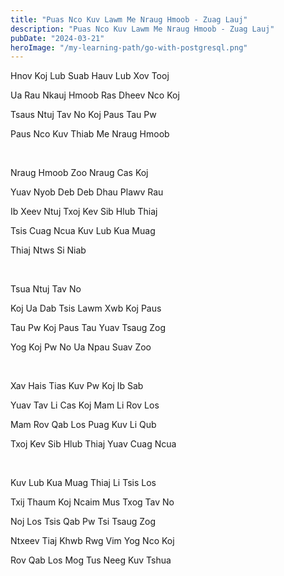 ```yaml
---
title: "Puas Nco Kuv Lawm Me Nraug Hmoob - Zuag Lauj"
description: "Puas Nco Kuv Lawm Me Nraug Hmoob - Zuag Lauj"
pubDate: "2024-03-21"
heroImage: "/my-learning-path/go-with-postgresql.png"
---
```


Hnov Koj Lub Suab Hauv Lub Xov Tooj

Ua Rau Nkauj Hmoob Ras Dheev Nco Koj

Tsaus Ntuj Tav No Koj Paus Tau Pw

Paus Nco Kuv Thiab Me Nraug Hmoob

<br />

Nraug Hmoob Zoo Nraug Cas Koj

Yuav Nyob Deb Deb Dhau Plawv Rau

Ib Xeev Ntuj Txoj Kev Sib Hlub Thiaj

Tsis Cuag Ncua Kuv Lub Kua Muag

Thiaj Ntws Si Niab

<br />

Tsua Ntuj Tav No

Koj Ua Dab Tsis Lawm Xwb Koj Paus

Tau Pw Koj Paus Tau Yuav Tsaug Zog

Yog Koj Pw No Ua Npau Suav Zoo

<br />

Xav Hais Tias Kuv Pw Koj Ib Sab

Yuav Tav Li Cas Koj Mam Li Rov Los

Mam Rov Qab Los Puag Kuv Li Qub

Txoj Kev Sib Hlub Thiaj Yuav Cuag Ncua

<br />

Kuv Lub Kua Muag Thiaj Li Tsis Los

Txij Thaum Koj Ncaim Mus Txog Tav No

Noj Los Tsis Qab Pw Tsi Tsaug Zog

Ntxeev Tiaj Khwb Rwg Vim Yog Nco Koj

Rov Qab Los Mog Tus Neeg Kuv Tshua
